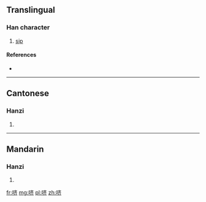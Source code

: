 {{also|嚌}}
==Translingual==

===Han character===
{{Han char|rn=30|rad=口|as=06|sn=9|four=|canj=口卜大中 (RYKL)|ids=⿰[[口]][[齐]]}}

# [[sip]]

====References====
* {{Han ref|kx=0189.271|hdz=10621.011|uh=54DC|ud=21724}}

----

==Cantonese==

===Hanzi===
{{yue-hanzi|jyut=|y=chai6|tra=嚌}}

# {{defn|lang=yue|sort=口06}}

----

==Mandarin==

===Hanzi===
{{cmn-hanzi|tra=嚌|pin=[[jì]] ([[ji4]])|wg=chi<sup>4</sup>}}

# {{defn|lang=cmn|sort=口06}}

[[fr:哜]]
[[mg:哜]]
[[pl:哜]]
[[zh:哜]]